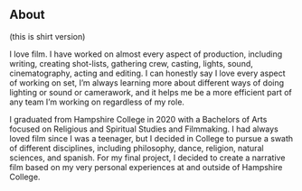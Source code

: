 ## About

(this is shirt version)


I love film. I have worked on almost every aspect of production, including writing, creating shot-lists, gathering crew, casting, lights, sound, cinematography, acting and editing. I can honestly say I love every aspect of working on set, I’m always learning more about different ways of doing lighting or sound or camerawork, and it helps me be a more efficient part of any team I’m working on regardless of my role. 

I graduated from Hampshire College in 2020 with a Bachelors of Arts focused on Religious and Spiritual Studies and Filmmaking. I had always loved film since I was a teenager, but I decided in College to pursue a swath of different disciplines, including philosophy, dance, religion, natural sciences, and spanish. For my final project, I decided to create a narrative film based on my very personal experiences at and outside of Hampshire College. 
